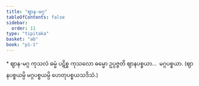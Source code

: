 ```yaml
---
title: "ဈာန-မဂ္ဂ"
tableOfContents: false
sidebar:
  order: 11
type: "tipitaka"
basket: "ab"
book: "p1-1"
---
```



<DynamicBreadcrumb />

<Paragraph type="center" book="p1-1">
* ဈာန-မဂ္ဂ
</Paragraph>

<Division number="15" book="p1-1" e="ch" v="36" p="299">

<Paragraph number="163" book="p1-1">
ကုသလံ ဓမ္မံ ပဋိစ္စ ကုသလော ဓမ္မော ဥပ္ပဇ္ဇတိ ဈာနပစ္စယာ…  မဂ္ဂပစ္စယာ. (ဈာနပစ္စယမ္ပိ မဂ္ဂပစ္စယမ္ပိ ဟေတုပစ္စယသဒိသံ.)
</Paragraph>
</Division>